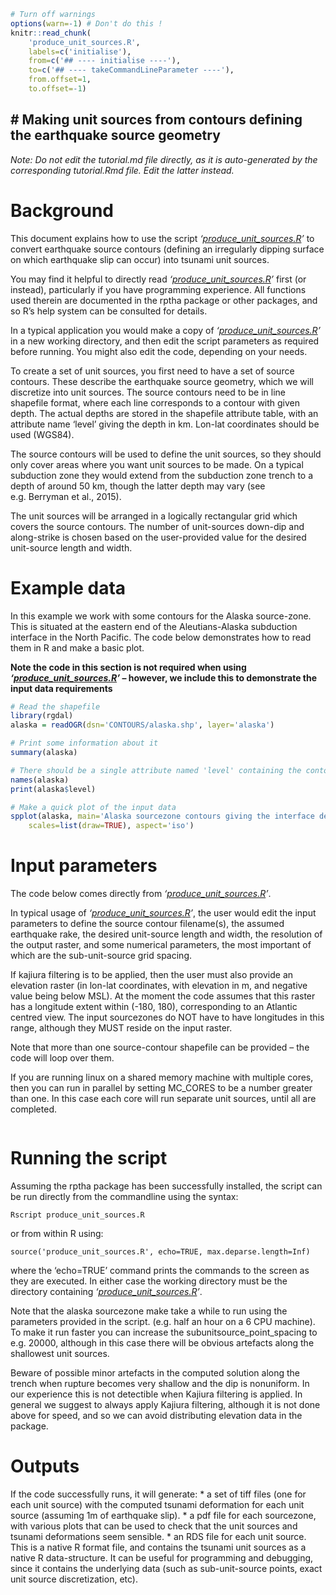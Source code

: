 ```r
# Turn off warnings
options(warn=-1) # Don't do this !
knitr::read_chunk(
    'produce_unit_sources.R', 
    labels=c('initialise'), 
    from=c('## ---- initialise ----'), 
    to=c('## ---- takeCommandLineParameter ----'),
    from.offset=1,
    to.offset=-1)
```

# **Making unit sources from contours defining the earthquake source geometry**
------------------------------------------------------------------------------

*Note: Do not edit the tutorial.md file directly, as it is auto-generated by the
corresponding tutorial.Rmd file. Edit the latter instead.*

# Background

This document explains how to use the script
*'[produce_unit_sources.R](produce_unit_sources.R)'* to convert earthquake
source contours (defining an irregularly dipping surface on which earthquake
slip can occur) into tsunami unit sources. 

You may find it helpful to directly read
*'[produce_unit_sources.R](produce_unit_sources.R)'* first (or instead),
particularly if you have programming experience. All functions used therein are
documented in the rptha package or other packages, and so R's help system can
be consulted for details. 

In a typical application you would make a copy of *'[produce_unit_sources.R](produce_unit_sources.R)'* in a
new working directory, and then edit the script parameters as required before
running. You might also edit the code, depending on your needs.

To create a set of unit sources, you first need to have a set of source
contours. These describe the earthquake source geometry, which we will
discretize into unit sources. The source contours need to be in line shapefile
format, where each line corresponds to a contour with given depth. The actual
depths are stored in the shapefile attribute table, with an attribute name
'level' giving the depth in km.  Lon-lat coordinates should be used (WGS84).

The source contours will be used to define the unit sources, so they should
only cover areas where you want unit sources to be made. On a typical
subduction zone they would extend from the subduction zone trench to a depth
of around 50 km, though the latter depth may vary (see e.g.  Berryman et al.,
2015). 

The unit sources will be arranged in a logically rectangular grid which covers
the source contours. The number of unit-sources down-dip and along-strike is chosen
based on the user-provided value for the desired unit-source length and width. 

# Example data

In this example we work with some contours for the Alaska source-zone. This is
situated at the eastern end of the Aleutians-Alaska subduction interface in the
North Pacific. The code below demonstrates how to read them in R and make a basic plot. 

**Note the code in this section is not required when using
*'[produce_unit_sources.R](produce_unit_sources.R)'* -- however, we include
this to demonstrate the input data requirements**

```r
# Read the shapefile
library(rgdal)
alaska = readOGR(dsn='CONTOURS/alaska.shp', layer='alaska')

# Print some information about it
summary(alaska)

# There should be a single attribute named 'level' containing the contour depths
names(alaska)
print(alaska$level)

# Make a quick plot of the input data
spplot(alaska, main='Alaska sourcezone contours giving the interface depth in km', 
    scales=list(draw=TRUE), aspect='iso')
```

# Input parameters

The code below comes directly from
*'[produce_unit_sources.R](produce_unit_sources.R)'*.

In typical usage of *'[produce_unit_sources.R](produce_unit_sources.R)'*, the
user would edit the input parameters to define the source contour filename(s),
the assumed earthquake rake, the desired unit-source length and width, the
resolution of the output raster, and some numerical parameters, the most
important of which are the sub-unit-source grid spacing.

If kajiura filtering is to be applied, then the user must also provide an
elevation raster (in lon-lat coordinates, with elevation in m, and negative
value being below MSL). At the moment the code assumes that this raster has a
longitude extent within (-180, 180), corresponding to an Atlantic centred view.
The input sourcezones do NOT have to have longitudes in this range, although
they MUST reside on the input raster.

Note that more than one source-contour shapefile can be provided -- the code
will loop over them.

If you are running linux on a shared memory machine with multiple cores, then
you can run in parallel by setting MC_CORES to be a number greater than one. In this
case each core will run separate unit sources, until all are completed. 

```r
```

# Running the script
Assuming the rptha package has been successfully installed, the script can be
run directly from the commandline using the syntax:

    Rscript produce_unit_sources.R

or from within R using:

    source('produce_unit_sources.R', echo=TRUE, max.deparse.length=Inf)

where the 'echo=TRUE' command prints the commands to the screen as they are
executed. In either case the working directory must be the directory containing
*'[produce_unit_sources.R](produce_unit_sources.R)'*.

Note that the alaska sourcezone make take a while to run using the parameters
provided in the script. (e.g. half an hour on a 6 CPU machine). To make it run
faster you can increase the subunitsource_point_spacing to e.g. 20000, although
in this case there will be obvious artefacts along the shallowest unit sources.

Beware of possible minor artefacts in the computed solution along the trench
when rupture becomes very shallow and the dip is nonuniform. In our experience
this is not detectible when Kajiura filtering is applied. In general we suggest
to always apply Kajiura filtering, although it is not done above for speed, and
so we can avoid distributing elevation data in the package.

# Outputs

If the code successfully runs, it will generate: 
* a set of tiff files (one for each unit source) with the computed tsunami deformation for each
unit source (assuming 1m of earthquake slip).
* a pdf file for each sourcezone, with various plots that can be used to check
that the unit sources and tsunami deformations seem sensible.
* an RDS file for each unit source. This is a native R format file, and contains
the tsunami unit sources as a native R data-structure. It can be useful for
programming and debugging, since it contains the underlying data (such as
sub-unit-source points, exact unit source discretization, etc).

<!---
# Geometric discretization

Here we create the unit source geometry. The computation of the tsunami
deformation comes later. The key step is the function call
*discretized_source_from_source_contours* which converts source contours
to a list of unit sources.


```r
```

The above figures illustrate that the source contours are converted to a logically
retangular grid of unit sources.

# Further exploration of the data structures

Here we explore the unit source data structures in more detail. Perhaps the
most important point is that the unit source grid is stored as a 3d array.

```r
# discretized_sources is a list containing unit source information for each sourcezone.
length(discretized_sources) # Should be equal to the number of input shapefiles
names(discretized_sources)

# Taking the example of alaska, we look at the unit source information for a single source
names(discretized_sources$alaska)

# The depth contours are as before
plot(discretized_sources$alaska$depth_contours, asp=1, axes=TRUE)

# The unit sources are in a grid of these dimensions down-dip and along-strike 
discretized_sources$alaska$discretized_source_dim
ndip = discretized_sources$alaska$discretized_source_dim['dip']
nstrike = discretized_sources$alaska$discretized_source_dim['strike']

# The unit source grid is represented as a 3d array of x,y,depth points. These
# define the boundaries of the unit sources. Obviously there must be 'ndip+1'
# lines down dip, and 'nstrike+1' lines along-strike
#
# First dimension: Down-dip
# Second dimension: x,y,z
# Third dimension: Along-strike
#
dim(discretized_sources$alaska$unit_source_grid)

discretized_sources$alaska$unit_source_grid

# Add to the plot
for(j in 1:(nstrike+1)) points(discretized_sources$alaska$unit_source_grid[,1:2,j], t='o', col='red')
for(j in 1:(ndip+1)) points(t(discretized_sources$alaska$unit_source_grid[j,1:2,]), t='o', col='red')

```


# Tsunami deformation

Finally we compute the tsunami initial condition for each unit source.

```r
```

--->
